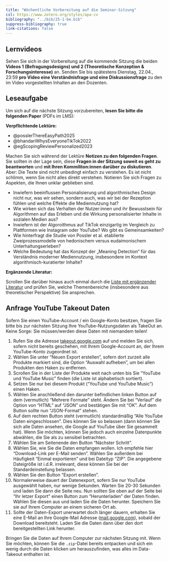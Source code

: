 ```yaml
---
title: "Wöchentliche Vorbereitung auf die Seminar-Sitzung"
csl: https://www.zotero.org/styles/apa-cv
bibliography: "../bib/25-1-be.bib"
suppress-bibliography: true
link-citations: false
---
```


## Lernvideos

Sehen Sie sich in der Vorbereitung auf die kommende Sitzung die beiden **Videos 1 (Befragungsdesigns) und 2 (Theoretische Konzeption & Forschungsinteresse)** an. Senden Sie bis spätestens Dienstag, 22.04., 23:59 **pro Video eine Verständnisfrage und eine Diskussionsfrage** zu den im Video vorgestellten Inhalten an den Dozenten.

## Leseaufgabe

Um sich auf die nächste Sitzung vorzubereiten, **lesen Sie bitte die folgenden Paper** (PDFs im LMS):

**Verpflichtende Lektüre:**

- @posslerThereEasyPath2025
- @bhandariWhysEveryoneTikTok2022
- @egScopingReviewPersonalized2023


Machen Sie sich während der Lektüre **Notizen zu den folgenden Fragen**. Sie sollten in der Lage sein, diese **Fragen in der Sitzung soweit es geht zu beantworten** und **mit Ihren Kommiliton:innen darüber zu diskutieren**. Aber: Die Texte sind nicht unbedingt einfach zu verstehen. Es ist nicht schlimm, wenn Sie nicht alles direkt verstehen. Notieren Sie sich Fragen zu Aspekten, die Ihnen unklar geblieben sind.

- Inwiefern beeinflussen Personalisierung und algorithmisches Design nicht nur, was wir sehen, sondern auch, was wir bei der Rezeption fühlen und welche Effekte die Mediennutzung hat?
- Wie wirken sich das Verhalten der Nutzer:innen und ihr Bewusstsein für Algorithmen auf das Erleben und die Wirkung personalisierter Inhalte in sozialen Medien aus?
- Inwiefern ist der Algoroithmus auf TikTok einzigartig im Vergleich zu Plattformen wie Instagram oder YouTube? Wo gibt es Gemeinsamkeiten?
- Wie hinterfragt die Studie von Possler et al. etablierte Zweiprozessmodelle von hedonischem versus eudaimonischem Unterhaltungserleben?
- Welche Bedeutung hat das Konzept der „Meaning Detection“ für das Verständnis moderner Mediennutzung, insbesondere im Kontext algorithmisch-kuratierter Inhalte?

**Ergänzende Literatur:**

Scrollen Sie darüber hinaus auch einmal durch die [Liste mit ergänzender Literatur](../literature.html) und prüfen Sie, welche Themenbereiche (insbesondere aus theoretischer Perspektive) Sie ansprechen.

## Anfrage YouTube Takeout Daten

Sofern Sie einen YouTube-Account / ein Google-Konto besitzen, fragen Sie bitte bis zur nächsten Sitzung Ihre YouTube-Nutzungsdaten als TakeOut an. Keine Sorge: Sie müssen/werden diese Daten mit niemandem teilen!

1. Rufen Sie die Adresse [takeout.google.com](https://takeout.google.com) auf und melden Sie sich, sofern nicht bereits geschehen, mit Ihrem Google-Account an, der Ihrem YouTube-Konto zugeordnet ist.
2. Wählen Sie unter "Neuen Export erstellen", sofern dort zurzeit alle Produkte markiert sind, die Option "Auswahl aufheben", um bei allen Produkten den Haken zu entfernen.
3. Scrollen Sie in der Liste der Produkte weit nach unten bis Sie "YouTube und YouTube Music" finden (die Liste ist alphabetisch sortiert). 
4. Setzen Sie nur bei diesem Produkt ("YouTube und YouTube Music") einen Haken.
5. Wählen Sie anschließend den darunter befindlichen linken Button auf dem (vermutlich) "Mehrere Formate" steht. Ändern Sie bei "Verlauf" die Option von "HTML" auf "JSON" und bestätigen Sie mit "OK". Auf dem Button sollte nun "JSON-Format" stehen.
6. Auf dem rechten Button steht (vermutlich) standardmäßig "Alle YouTube Daten eingeschlossen". Dies können Sie so belassen (dann können Sie sich alle Daten ansehen, die Google auf YouTube über Sie gesammelt hat). Wenn Sie möchten, können Sie jedoch auch einzelne Datenpunkte abwählen, die Sie als zu sensibel betrachten.
7. Wählen Sie am Seitenende den Button "Nächster Schritt".
8. Wählen Sie, wie Sie die Daten empfangen wollen. Ich empfehle hier "Download-Link per E-Mail senden". Wählen Sie außerdem bei Häufigkeit "Einmal exportieren" und bei Dateityp "ZIP". Die angegebene Dateigröße ist i.d.R. irrelevant, diese können Sie bei der Standardeinstellung belassen.
9. Wählen Sie den Button "Export erstellen".
10. Normalerweise dauert der Datenexport, sofern Sie nur YouTube ausgewählt haben, nur wenige Sekunden. Warten Sie 20-30 Sekunden und laden Sie dann die Seite neu. Nun sollten Sie oben auf der Seite bei "Ihr letzer Export" einen Button zum "Herunterladen" der Daten finden. Wählen Sie diesen aus und laden Sie die Daten herunter. Speichern Sie sie auf Ihrem Computer an einem sicheren Ort ab.
11. Sollte der Daten-Export unerwartet doch länger dauern, erhalten Sie eine E-Mail an Ihre Google-Mail Adresse ([mail.google.com](https://mail.google.com)), sobald der Download bereitsteht. Laden Sie die Daten dann über den dort bereitgestellten Link herunter.

Bringen Sie die Daten auf Ihrem Computer zur nächsten Sitzung mit. Wenn Sie möchten, können Sie die `.zip`-Datei bereits entpacken und sich ein wenig durch die Daten klicken um herauszufinden, was alles im Data-Takeout enthalten ist.